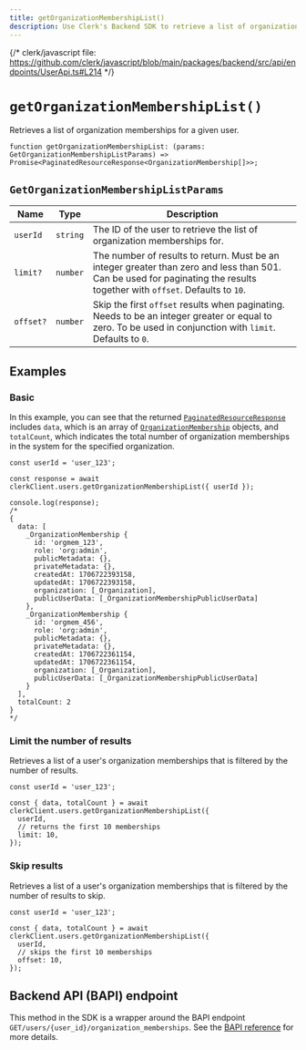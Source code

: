 ```yaml
---
title: getOrganizationMembershipList()
description: Use Clerk's Backend SDK to retrieve a list of organization memberships for a given user.
---
```


{/* clerk/javascript file: https://github.com/clerk/javascript/blob/main/packages/backend/src/api/endpoints/UserApi.ts#L214 */}

# `getOrganizationMembershipList()`

Retrieves a list of organization memberships for a given user.

```tsx
function getOrganizationMembershipList: (params: GetOrganizationMembershipListParams) => Promise<PaginatedResourceResponse<OrganizationMembership[]>>;
```

## `GetOrganizationMembershipListParams`

| Name | Type | Description |
| --- | --- | --- |
| `userId` | `string` | The ID of the user to retrieve the list of organization memberships for. |
| `limit?` | `number` | The number of results to return. Must be an integer greater than zero and less than 501. Can be used for paginating the results together with `offset`. Defaults to `10`. |
| `offset?` | `number` | Skip the first `offset` results when paginating. Needs to be an integer greater or equal to zero. To be used in conjunction with `limit`. Defaults to `0`. |

## Examples

### Basic

In this example, you can see that the returned [`PaginatedResourceResponse`](/docs/references/backend/types/paginated-resource-response) includes `data`, which is an array of [`OrganizationMembership`](/docs/references/javascript/organization-membership) objects, and `totalCount`, which indicates the total number of organization memberships in the system for the specified organization.

```tsx
const userId = 'user_123';

const response = await clerkClient.users.getOrganizationMembershipList({ userId });

console.log(response);
/*
{
  data: [
    _OrganizationMembership {
      id: 'orgmem_123',
      role: 'org:admin',
      publicMetadata: {},
      privateMetadata: {},
      createdAt: 1706722393158,
      updatedAt: 1706722393158,
      organization: [_Organization],
      publicUserData: [_OrganizationMembershipPublicUserData]
    },
    _OrganizationMembership {
      id: 'orgmem_456',
      role: 'org:admin',
      publicMetadata: {},
      privateMetadata: {},
      createdAt: 1706722361154,
      updatedAt: 1706722361154,
      organization: [_Organization],
      publicUserData: [_OrganizationMembershipPublicUserData]
    }
  ],
  totalCount: 2
}
*/
```

### Limit the number of results

Retrieves a list of a user's organization memberships that is filtered by the number of results.

```tsx
const userId = 'user_123';

const { data, totalCount } = await clerkClient.users.getOrganizationMembershipList({
  userId,
  // returns the first 10 memberships
  limit: 10,
});
```

### Skip results

Retrieves a list of a user's organization memberships that is filtered by the number of results to skip.

```tsx
const userId = 'user_123';

const { data, totalCount } = await clerkClient.users.getOrganizationMembershipList({
  userId,
  // skips the first 10 memberships
  offset: 10,
});
```

## Backend API (BAPI) endpoint

This method in the SDK is a wrapper around the BAPI endpoint `GET/users/{user_id}/organization_memberships`. See the [BAPI reference](https://clerk.com/docs/reference/backend-api/tag/Users#operation/UsersGetOrganizationMemberships) for more details.

